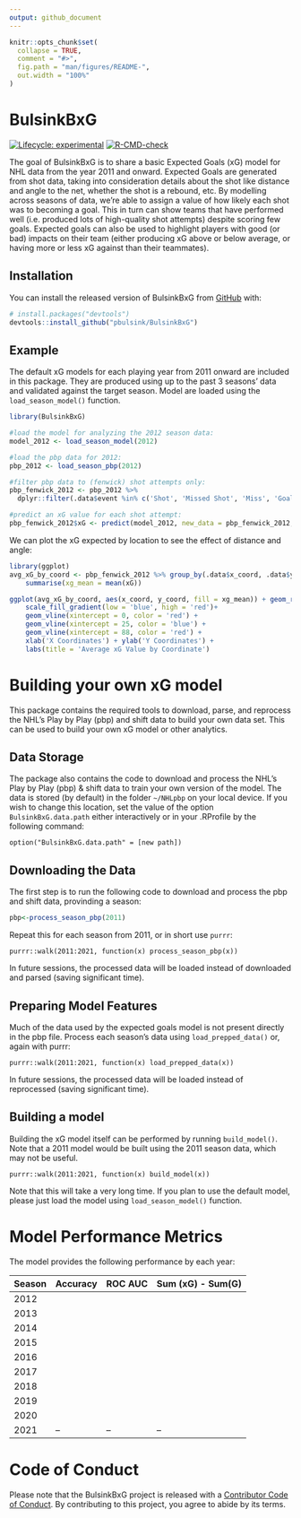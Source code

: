 ```yaml
---
output: github_document
---
```


<!-- README.md is generated from README.Rmd. Please edit that file -->

```r
knitr::opts_chunk$set(
  collapse = TRUE,
  comment = "#>",
  fig.path = "man/figures/README-",
  out.width = "100%"
)
```

# BulsinkBxG

<!-- badges: start -->

[![Lifecycle: experimental](https://img.shields.io/badge/lifecycle-experimental-orange.svg)](https://lifecycle.r-lib.org/articles/stages.html#experimental)
[![R-CMD-check](https://github.com/pbulsink/BulsinkBxG/workflows/R-CMD-check/badge.svg)](https://github.com/pbulsink/BulsinkBxG/actions)

<!-- badges: end -->

The goal of BulsinkBxG is to share a basic Expected Goals (xG) model for NHL data from the year 2011 and onward. Expected Goals are generated from shot data, taking into consideration details about the shot like distance and angle to the net, whether the shot is a rebound, etc. By modelling across seasons of data, we're able to assign a value of how likely each shot was to becoming a goal. This in turn can show teams that have performed well (i.e. produced lots of high-quality shot attempts) despite scoring few goals. Expected goals can also be used to highlight players with good (or bad) impacts on their team (either producing xG above or below average, or having more or less xG against than their teammates).

## Installation

You can install the released version of BulsinkBxG from [GitHub](https://github.com/) with:

``` r
# install.packages("devtools")
devtools::install_github("pbulsink/BulsinkBxG")
```

## Example

The default xG models for each playing year from 2011 onward are included in this package. They are produced using up to the past 3 seasons' data and validated against the target season. Model are loaded using the `load_season_model()` function.

```r
library(BulsinkBxG)

#load the model for analyzing the 2012 season data:
model_2012 <- load_season_model(2012)

#load the pbp data for 2012:
pbp_2012 <- load_season_pbp(2012)

#filter pbp data to (fenwick) shot attempts only:
pbp_fenwick_2012 <- pbp_2012 %>%
  dplyr::filter(.data$event %in% c('Shot', 'Missed Shot', 'Miss', 'Goal'))

#predict an xG value for each shot attempt:
pbp_fenwick_2012$xG <- predict(model_2012, new_data = pbp_fenwick_2012, type = "prob")$.pred_goal
```

We can plot the xG expected by location to see the effect of distance and angle:

```r
library(ggplot)
avg_xG_by_coord <- pbp_fenwick_2012 %>% group_by(.data$x_coord, .data$y_coord) %>%
    summarise(xg_mean = mean(xG))

ggplot(avg_xG_by_coord, aes(x_coord, y_coord, fill = xg_mean)) + geom_raster() +
    scale_fill_gradient(low = 'blue', high = 'red')+
    geom_vline(xintercept = 0, color = 'red') +
    geom_vline(xintercept = 25, color = 'blue') +
    geom_vline(xintercept = 88, color = 'red') +
    xlab('X Coordinates') + ylab('Y Coordinates') +
    labs(title = 'Average xG Value by Coordinate')
```


# Building your own xG model

This package contains the required tools to download, parse, and reprocess the NHL's Play by Play (pbp) and shift data to build your own data set. This can be used to build your own xG model or other analytics.

## Data Storage

The package also contains the code to download and process the NHL's Play by Play (pbp) & shift data to train your own version of the model. The data is stored (by default) in the folder `~/NHLpbp` on your local device. If you wish to change this location, set the value of the option `BulsinkBxG.data.path` either interactively or in your .RProfile by the following command:

```option("BulsinkBxG.data.path" = [new path])```

## Downloading the Data

The first step is to run the following code to download and process the pbp and shift data, provinding a season:
```r
pbp<-process_season_pbp(2011)
```

Repeat this for each season from 2011, or in short use `purrr`: 

```
purrr::walk(2011:2021, function(x) process_season_pbp(x))
```

In future sessions, the processed data will be loaded instead of downloaded and parsed (saving significant time). 

## Preparing Model Features

Much of the data used by the expected goals model is not present directly in the pbp file. Process each season's data using `load_prepped_data()` or, again with purrr:

```
purrr::walk(2011:2021, function(x) load_prepped_data(x))
```

In future sessions, the processed data will be loaded instead of reprocessed (saving significant time).  

## Building a model

Building the xG model itself can be performed by running `build_model()`. Note that a 2011 model would be built using the 2011 season data, which may not be useful. 

```
purrr::walk(2011:2021, function(x) build_model(x))
```

Note that this will take a very long time. If you plan to use the default model, please just load the model using `load_season_model()` function.

# Model Performance Metrics

The model provides the following performance by each year:

| Season | Accuracy | ROC AUC | Sum (xG) - Sum(G) |
|--------|----------|---------|-------------------|
| 2012   |          |         |                   |
| 2013   |          |         |                   |
| 2014   |          |         |                   |
| 2015   |          |         |                   |
| 2016   |          |         |                   |
| 2017   |          |         |                   |
| 2018   |          |         |                   |
| 2019   |          |         |                   |
| 2020   |          |         |                   |
| 2021   | --       | --      | --                |

# Code of Conduct

Please note that the BulsinkBxG project is released with a [Contributor Code of Conduct](https://contributor-covenant.org/version/2/0/CODE_OF_CONDUCT.html). By contributing to this project, you agree to abide by its terms.

